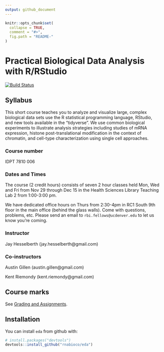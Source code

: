 ```yaml
---
output: github_document
---
```


```r
knitr::opts_chunk$set(
  collapse = TRUE,
  comment = "#>",
  fig.path = "README-"
)
```

# Practical Biological Data Analysis with R/RStudio

[![Build Status](https://travis-ci.org/rnabioco/practical-data-analysis.svg?branch=master)](https://travis-ci.org/rnabioco/practical-data-analysis)

## Syllabus

This short course teaches you to analyze and visualize large, complex biological data sets use the R statistical programming language, RStudio, and new tools available in the "tidyverse". We use common biological experiments to illustrate analysis strategies including studies of mRNA expression, histone post-translational modification in the context of chromatin, and cell-type characterization using single cell approaches.

### Course number

IDPT 7810 006

### Dates and Times

The course (2 credit hours) consists of seven 2 hour classes held Mon, Wed and Fri from Nov 29 through Dec 15 in the Health Sciences Library Teaching Lab 2 from 1:00-3:00 pm.

We have dedicated office hours on Thurs from 2:30-4pm in RC1 South 9th floor in the main office (behind the glass walls). Come with questions, problems, etc. Please send an email to `rbi.fellows@ucdenver.edu` to let us know you're coming.

### Instructor

Jay Hesselberth (jay.hesselberth@gmail.com)

### Co-instructors

Austin Gillen (austin.gillen@gmail.com)

Kent Riemondy (kent.riemondy@gmail.com) 

## Course marks

See [Grading and Assignments](https://rnabioco.github.io/practical-data-analysis/articles/assignments.html).

## Installation

You can install `eda` from github with:

```r
# install.packages("devtools")
devtools::install_github("rnabioco/eda")
```
